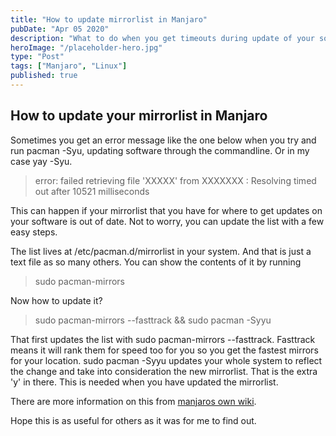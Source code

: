 ```yaml
---
title: "How to update mirrorlist in Manjaro"
pubDate: "Apr 05 2020"
description: "What to do when you get timeouts during update of your software through pacman on Manjaro"
heroImage: "/placeholder-hero.jpg"
type: "Post"
tags: ["Manjaro", "Linux"]
published: true
---
```


## How to update your mirrorlist in Manjaro

Sometimes you get an error message like the one below when you try and run pacman -Syu, updating software through the commandline. Or in my case yay -Syu.

> error: failed retrieving file 'XXXXX' from XXXXXXX : Resolving timed out after 10521 milliseconds

This can happen if your mirrorlist that you have for where to get updates on your software is out of date.
Not to worry, you can update the list with a few easy steps.

The list lives at /etc/pacman.d/mirrorlist in your system. And that is just a text file as so many others.
You can show the contents of it by running

> sudo pacman-mirrors

Now how to update it?

> sudo pacman-mirrors --fasttrack && sudo pacman -Syyu

That first updates the list with sudo pacman-mirrors --fasttrack. Fasttrack means it will rank them for speed too for you so you get the fastest mirrors for your location.
sudo pacman -Syyu updates your whole system to reflect the change and take into consideration the new mirrorlist. That is the extra 'y' in there.
This is needed when you have updated the mirrorlist.

There are more information on this from [manjaros own wiki](https://wiki.manjaro.org/Pacman-mirrors).

Hope this is as useful for others as it was for me to find out.
